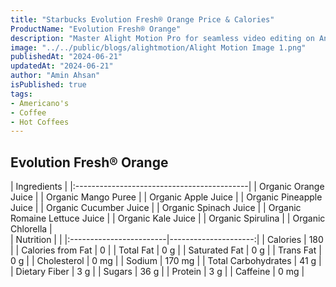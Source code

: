 ```yaml
---
title: "Starbucks Evolution Fresh® Orange Price & Calories"
ProductName: "Evolution Fresh® Orange" 
description: "Master Alight Motion Pro for seamless video editing on Android, iOS, and Tablets with our ultimate guide, unlocking advanced features and elevating your skills in 2024!"
image: "../../public/blogs/alightmotion/Alight Motion Image 1.png"
publishedAt: "2024-06-21"
updatedAt: "2024-06-21"
author: "Amin Ahsan"
isPublished: true
tags:
- Americano's
- Coffee
- Hot Coffees   
---
```


## Evolution Fresh® Orange 
  
<div className="tables-container">
  <div className="table-wrapper">
    | Ingredients                                |
    |:-------------------------------------------|
    | Organic Orange Juice                       |
    | Organic Mango Puree                        |
    | Organic Apple Juice                        |
    | Organic Pineapple Juice                    |
    | Organic Cucumber Juice                     |
    | Organic Spinach Juice                      |
    | Organic Romaine Lettuce Juice              |
    | Organic Kale Juice                         |
    | Organic Spirulina                          |
    | Organic Chlorella                          |
  </div>    
  <div className="table-wrapper">
    | Nutrition               |                      |  
    |:------------------------|---------------------:|
    | Calories                | 180                  |
    | Calories from Fat       | 0                    |
    | Total Fat               | 0 g                  |
    | Saturated Fat           | 0 g                  |
    | Trans Fat               | 0 g                  |
    | Cholesterol             | 0 mg                 |
    | Sodium                  | 170 mg               |
    | Total Carbohydrates     | 41 g                 |
    | Dietary Fiber           | 3 g                  |
    | Sugars                  | 36 g                 |
    | Protein                 | 3 g                  |
    | Caffeine                | 0 mg                 |
  </div>
</div>

<style jsx>{`
  .tables-container {
    display: flex;
    flex-direction: row;
    gap: 30px;
  }
  .table-wrapper {
    width: 500px; /* Adjust as needed */
  }
  @media (max-width: 768px) {
    .tables-container {
      flex-direction: column;
      gap: 0px; /* Adjust as needed */
    }
    .table-wrapper {
      width: 100%; /* Adjust as needed */
    }
  }
`}</style>
